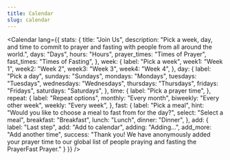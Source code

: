 ```yaml
---
title: Calendar
slug: calendar
---
```

<Calendar
  lang={{
    stats: {
      title: "Join Us",
      description: "Pick a week, day, and time to commit to prayer and fasting with people from all around the world.",
      days: "Days",
      hours: "Hours",
      prayer_times: "Times of Prayer",
      fast_times: "Times of Fasting",
    },
    week: {
      label: "Pick a week",
      week1: "Week 1",
      week2: "Week 2",
      week3: "Week 3",
      week4: "Week 4",
    },
    day: {
      label: "Pick a day",
      sundays: "Sundays",
      mondays: "Mondays",
      tuesdays: "Tuesdays",
      wednesdays: "Wednesdays",
      thursdays: "Thursdays",
      fridays: "Fridays",
      saturdays: "Saturdays",
    },
    time: {
      label: "Pick a prayer time",
    },
    repeat: {
      label: "Repeat options",
      monthly: "Every month",
      biweekly: "Every other week",
      weekly: "Every week",
    },
    fast: {
      label: "Pick a meal",
      hint: "Would you like to choose a meal to fast from for the day?",
      select: "Select a meal",
      breakfast: "Breakfast",
      lunch: "Lunch",
      dinner: "Dinner",
    },
    add: {
      label: "Last step",
      add: "Add to calendar",
      adding: "Adding...",
      add_more: "Add another time",
      success: "Thank you! We have anonymously added your prayer time to our global list of people praying and fasting the PrayerFast Prayer."
    }
  }}
/>
